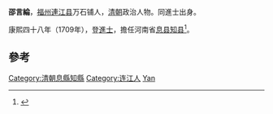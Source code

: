'''邵言綸'''，[[福州|福州]][[連江县|連江县]]万石铺人，[[清朝|清朝]]政治人物。同進士出身。

康熙四十八年（1709年），登[[進士|進士]]，擔任河南省[[息县|息县]][[知县|知县]]<ref>{{cite news|title=《连江县志》 第一节　历代进士表|url=http://www.fzdqw.com/showtext.asp?ToBook=1113&index=2442|accessdate=2013-09-02|newspaper=福州地情網|deadurl=yes|archiveurl=https://archive.is/20130903013436/http://www.fzdqw.com/showtext.asp?ToBook=1113&index=2442|archivedate=2013-09-03}}</ref>。

==參考==
{{reflist}}
{{清朝人物小作品}}
{{康熙四十八年己丑科殿試金榜}}
{{DEFAULTSORT:Shao邵}}
[[Category:清朝息縣知縣|Category:清朝息縣知縣]]
[[Category:连江人|Category:连江人]]
[[Category:邵姓|Yan]]